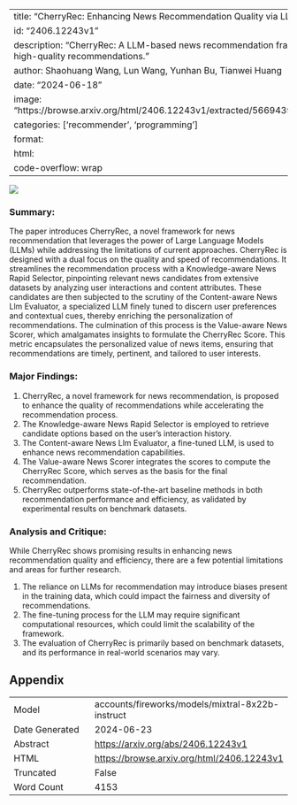 
---
title: "CherryRec: Enhancing News Recommendation Quality via LLM-driven Framework"
id: "2406.12243v1"
description: "CherryRec: A LLM-based news recommendation framework for efficient, high-quality recommendations."
author: Shaohuang Wang, Lun Wang, Yunhan Bu, Tianwei Huang
date: "2024-06-18"
image: "https://browse.arxiv.org/html/2406.12243v1/extracted/5669439/pictures/method.png"
categories: ['recommender', 'programming']
format:
  html:
    code-overflow: wrap
---

![](https://browse.arxiv.org/html/2406.12243v1/extracted/5669439/pictures/method.png)

### Summary:

The paper introduces CherryRec, a novel framework for news recommendation that leverages the power of Large Language Models (LLMs) while addressing the limitations of current approaches. CherryRec is designed with a dual focus on the quality and speed of recommendations. It streamlines the recommendation process with a Knowledge-aware News Rapid Selector, pinpointing relevant news candidates from extensive datasets by analyzing user interactions and content attributes. These candidates are then subjected to the scrutiny of the Content-aware News Llm Evaluator, a specialized LLM finely tuned to discern user preferences and contextual cues, thereby enriching the personalization of recommendations. The culmination of this process is the Value-aware News Scorer, which amalgamates insights to formulate the CherryRec Score. This metric encapsulates the personalized value of news items, ensuring that recommendations are timely, pertinent, and tailored to user interests.

### Major Findings:

1. CherryRec, a novel framework for news recommendation, is proposed to enhance the quality of recommendations while accelerating the recommendation process.
2. The Knowledge-aware News Rapid Selector is employed to retrieve candidate options based on the user’s interaction history.
3. The Content-aware News Llm Evaluator, a fine-tuned LLM, is used to enhance news recommendation capabilities.
4. The Value-aware News Scorer integrates the scores to compute the CherryRec Score, which serves as the basis for the final recommendation.
5. CherryRec outperforms state-of-the-art baseline methods in both recommendation performance and efficiency, as validated by experimental results on benchmark datasets.

### Analysis and Critique:

While CherryRec shows promising results in enhancing news recommendation quality and efficiency, there are a few potential limitations and areas for further research.

1. The reliance on LLMs for recommendation may introduce biases present in the training data, which could impact the fairness and diversity of recommendations.
2. The fine-tuning process for the LLM may require significant computational resources, which could limit the scalability of the framework.
3. The evaluation of CherryRec is primarily based on benchmark datasets, and its performance in real-world scenarios may vary.


## Appendix

|          |          |
|----------|----------|
| Model     | accounts/fireworks/models/mixtral-8x22b-instruct       |
| Date Generated     | 2024-06-23       |
| Abstract | [https://arxiv.org/abs/2406.12243v1](https://arxiv.org/abs/2406.12243v1)        |
| HTML     | [https://browse.arxiv.org/html/2406.12243v1](https://browse.arxiv.org/html/2406.12243v1)       |
| Truncated       | False       |
| Word Count       | 4153       |
